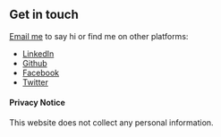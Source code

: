 ## Get in touch

[Email me](mailto:chris.tham@hellotham.com) to say hi or find me on other platforms:
- [LinkedIn](https://www.linkedin.com/in/christham/)
- [Github](https://github.com/ChristineTham)
- [Facebook](https://www.facebook.com/chris1.tham)
- [Twitter](https://twitter.com/Chris1Tham)

#### Privacy Notice

This website does not collect any personal information.

